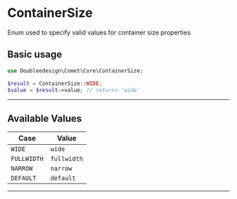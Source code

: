 # ContainerSize
Enum used to specify valid values for container size properties

## Basic usage
```php
use Doubleedesign\Comet\Core\ContainerSize;

$result = ContainerSize::WIDE;
$value = $result->value; // returns 'wide'
```

---
## Available Values
| Case | Value |
|------|-------|
| `WIDE` | `wide`|
| `FULLWIDTH` | `fullwidth`|
| `NARROW` | `narrow`|
| `DEFAULT` | `default`|
---

